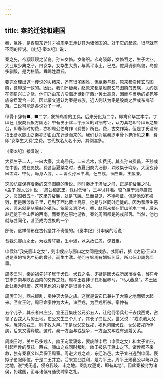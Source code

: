 ```yaml
---
---
---
```

title: 秦的迁徙和建国
---



秦，嬴姓，是西周东迁时才被周平王承认其为诸侯国的。对于它的起源，很早就有不同的传说。《史记·秦本纪》说：

秦之先，帝颛顼顼之苗裔。孙曰女脩。女脩织。玄鸟陨卵，女脩吞之，生子大业。大业取少典之子，曰女华。女华生大费，与禹平水土，已成。佐舜调驯鸟兽，鸟兽多驯服，是为柏翳。舜赐姓嬴氏。

要完全理出这一传说的头绪来，还有很多困难，但嬴秦与赵，原来都崇拜玄鸟图腾，这却是一致的。因此，我们怀疑秦，赵原来都是殷商玄鸟图腾的支族，大约是在商周兴亡之际，他们乃由东方沿海迁徙到了西北黄土高原，因而与当地的戎羌等族杂居混合一起。因此蒙文通认为秦是戎族，近人则认为秦是殷商之后或东夷部落。二说可能是各说对了一半。

甲骨卜辞有■、■二字，象捕鸟兽的工具，后来分化为二字，即禽和毕之本字。丁山在《殷商氏族方国志》中有关于此二字形义的详细考证，认为其地即今山东之鱼台，即春秋时的费，亦即周公伯禽作《费誓》所在。费，古文作粊。但是丁氏没有指出汧水陇山之秦亦即由山东迁徙而来的。我们认为嬴秦即甲骨卜辞所见之■，费即“女华生大费”之费。古代族名人名不分，其例甚多。

《秦本纪》接着说：

大费生子二人。一曰大廉，实鸟俗氏。二曰若木，实费氏。其玄孙曰费昌，子孙或在中国，或在夷狄。费昌当夏桀之时，去夏归商为汤御，以败桀于鸣条。大廉玄孙曰孟戏、中衍，鸟身人言。……其玄孙曰中潏，在西戎，保西垂。生蜚廉。

这段记载保存着秦的玄鸟图腾的传说。同时秦迁于汧陇之间，正是在蜚廉之时。《孟子·滕文公》说：“周公相武王，诛纣伐奄”，三年讨其君，驱飞廉于海隅而戮之，灭国者五十。”这里的蜚廉，就是飞廉。显而易见，不待考证。但是他没有被戮，而是跋涉数千里，迁到了西北黄土高原。他是与赵同时迁徙的。因为蜚廉生恶来，恶来就是以后赵的祖先。依蒙文通所考，秦、赵原来都在汧山洋水一带，后来赵迁徙于今山西的西南，而秦仍在原地游牧。秦的周围都是羌戎部落。当然，他也就与戎同化，甚至成为戎族的一个

部份。这样情形在古代是并不奇怪的。《秦本纪》引申侯的话说：

昔我先郦山之女，为戎胥轩妻，生中潏，以亲故归周，保西垂。

申侯称“我先郦山之女”，则申侯应与郦山之女同是戎族。戎胥轩，据《史记·正义》说是秦的祖先中衍的曾孙，而生中潏。他们与姬周有婚姻关系，所以保卫周的西垂。

周孝王时，秦的祖先非子居于犬丘。犬丘之名，无疑是因犬戎所居而得名，当在今甘肃东南与陕西西南的交界之处。周孝王要非子在那里养马，“马大蕃息”。孝王因此让秦为附庸。这可见他的力量还是很微小的。

周厉王时，西戎叛乱，秦仲灭大骆之族。这就是说它已兼并了大骆之地而强大起来。至宣王时，周已命秦仲为大夫，诛西戎，为西戎所杀。秦仲有

五个儿子，其长者曰庄公。宣王召集庄公兄弟五人，让他们带兵七千去伐西戎，占领了西戎大片的土地。庄公又生三个儿子，其长子曰世父。世父说：“戎杀我大父仲。我非杀戎王，则不敢入邑。”于是世父又伐戎，戎也包围犬丘，世父被戎所俘虏，后来又得释放。这时，秦一方面与戎战争，一方面又与戎有通婚关系。

周幽王时，关中已多戎人。幽王宠爱褒姒，要废除申后（申侯之女）和太子宜臼，引起申侯的反抗。西戎，骊山之戎同时叛乱。幽王被杀于骊山之下。诸侯都不来救，独有秦襄公以兵保卫周室。周避犬戎之难，东迁洛邑。太子宜臼逃到申国。褒姒子伯服即位。于是二王并立。后来宜臼胜利，是为平王。周平王赐襄公以岐以西之地，说“戎无道，侵夺我岐、丰之地。秦能攻逐戎，即有其地”。因此秦被封为诸侯，始建国，而与诸侯有通使聘享之礼。